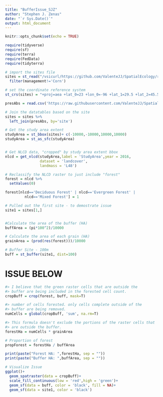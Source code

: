---
title: "BufferIssue_SJZ"
author: "Stephen J. Zenas"
date: "`r Sys.Date()`"
output: html_document
---

```{r setup, include=FALSE}
knitr::opts_chunk$set(echo = TRUE)

require(tidyverse)
require(sf)
require(terra)
require(FedData)
require(tidyterra)


```

```{r}
# import the sites file
sites = st_read("/vsicurl/https://github.com/ValenteJJ/SpatialEcology/raw/main/Week3/reptiledata.shp") %>% 
  filter(management!='Corn')

# set the coordinate reference system
st_crs(sites) = "+proj=aea +lat_0=23 +lon_0=-96 +lat_1=29.5 +lat_2=45.5 +x_0=0 +y_0=0 +datum=NAD83 +units=m +no_defs"

presAbs = read.csv('https://raw.githubusercontent.com/ValenteJJ/SpatialEcology/main/Week3/reptiles_flsk.csv')

# Join the datatables based on the site
sites = sites %>% 
  left_join(presAbs, by='site')

# Get the study area extent
studyArea = st_bbox(sites)+ c(-10000,-10000,10000,10000)
studyArea = st_as_sfc(studyArea)


# Get NLCD data, "cropped" by study area extent bbox
nlcd = get_nlcd(studyArea,label = 'StudyArea',year = 2016,
                dataset = 'landcover',
                landmass = 'L48')

# Reclassify the NLCD raster to just include "forest"
forest = nlcd %>% 
  setValues(0)

forest[nlcd=='Deciduous Forest' | nlcd=='Evergreen Forest' |
         nlcd=='Mixed Forest'] = 1

# Pulled out the first site - to demostrate issue
site1 = sites[1,]


#Calculate the area of the buffer (HA)
buffArea = (pi*100^2)/10000

# Calculate the area of each grain (HA)
grainArea = (prod(res(forest)))/10000

# Buffer Site - 100m  
buff = st_buffer(site1, dist=100)
```

# ISSUE BELOW

```{r}

#> I believe that the green raster cells that are outside the
#> buffer are being included in the forested cell count.
cropBuff = crop(forest, buff, mask=T)

#> number of cells forested. only cells complete outside of the
#> buffer are being removed.
numCells = global(cropBuff, 'sum', na.rm=T)

#> This formula doesn't exclude the portions of the raster cells that
#> are outside the buffer.
forestHa = numCells * grainArea

# Proportion of forest
propForest = forestHa / buffArea

print(paste("Forest HA: ",forestHa, sep = ""))
print(paste("Buffer HA: ",buffArea, sep = ""))

# Visualize Issue
ggplot()+
  geom_spatraster(data = cropBuff)+
  scale_fill_continuous(low = 'red',high = 'green')+
  geom_sf(data = buff, color = 'black', fill = NA)+
  geom_sf(data = site1, color = 'black')

```
